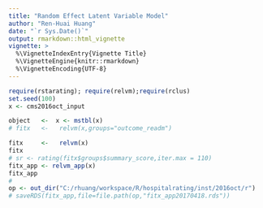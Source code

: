 ```yaml
---
title: "Random Effect Latent Variable Model"
author: "Ren-Huai Huang"
date: "`r Sys.Date()`"
output: rmarkdown::html_vignette
vignette: >
  %\VignetteIndexEntry{Vignette Title}
  %\VignetteEngine{knitr::rmarkdown}
  %\VignetteEncoding{UTF-8}
---
```



```r
require(rstarating); require(relvm);require(rclus)
set.seed(100)
x <- cms2016oct_input

object   <-  x <- mstbl(x)
# fitx   <-   relvm(x,groups="outcome_readm")

fitx     <-   relvm(x)
fitx
# sr <- rating(fitx$groups$summary_score,iter.max = 110)
fitx_app <- relvm_app(x)
fitx_app
# 
op <- out_dir("C:/rhuang/workspace/R/hospitalrating/inst/2016oct/r")
# saveRDS(fitx_app,file=file.path(op,"fitx_app20170418.rds"))
```

